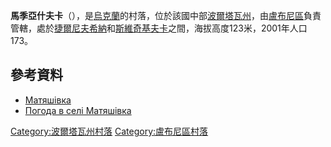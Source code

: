 {{coord|49|57|6|N|33|12|0|E|scale:100000_region:UA|display=title}}

'''馬季亞什夫卡'''（{{lang-uk|Матяшівка}}），是[[烏克蘭|烏克蘭]]的村落，位於該國中部[[波爾塔瓦州|波爾塔瓦州]]，由[[盧布尼區|盧布尼區]]負責管轄，處於[[捷爾尼夫希納_(盧布尼區)|捷爾尼夫希納]]和[[斯維奇基夫卡_(盧布尼區)|斯維奇基夫卡]]之間，海拔高度123米，2001年人口173。

==參考資料==
*[http://gska2.rada.gov.ua/pls/z7502/A005?rdat1=18.12.2010&rf7571=25864 Матяшівка]{{dead link|date=2018年5月 |bot=InternetArchiveBot |fix-attempted=yes }}
* [http://weather.in.ua/ua/poltavskaja/15255 Погода в селі Матяшівка]

{{DEFAULTSORT:Матяшівка}}
[[Category:波爾塔瓦州村落|Category:波爾塔瓦州村落]]
[[Category:盧布尼區村落|Category:盧布尼區村落]]


{{Poltava-geo-stub}}